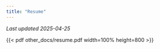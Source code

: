 ```yaml
---
title: "Resume"
---
```


_Last updated 2025-04-25_

{{< pdf other_docs/resume.pdf width=100% height=800 >}}